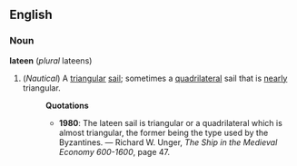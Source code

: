 ==English==
===Noun===
'''lateen''' (''plural'' lateens)
#(''Nautical'') A [[triangular]] [[sail]]; sometimes a [[quadrilateral]] sail that is [[nearly]] triangular.
#:'''Quotations'''
#:*'''1980''': The lateen sail is triangular or a quadrilateral which is almost triangular, the former being the type used by the Byzantines. &mdash; Richard W. Unger, ''The Ship in the Medieval Economy 600-1600'', page 47.
